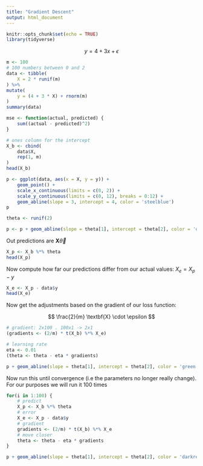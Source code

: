 ```yaml
---
title: "Gradient Descent"
output: html_document
---
```


```r
knitr::opts_chunk$set(echo = TRUE)
library(tidyverse)
```


$$
y = 4 + 3 x + \epsilon
$$

```r
m <- 100
# 100 numbers between 0 and 2
data <- tibble(
    X = 2 * runif(m)
) %>%
mutate(
    y = (4 + 3 * X) + rnorm(m)
)
summary(data)
```


```r
mse <- function(actual, predicted) {
    sum((actual - predicted)^2)
}
```


```r
# ones column for the intercept
X_b <- cbind(
    data$X,
    rep(1, m)
)
head(X_b)
```

```r
p <- ggplot(data, aes(x = X, y = y)) +
    geom_point() +
    scale_x_continuous(limits = c(0, 2)) +
    scale_y_continuous(limits = c(0, 12), breaks = 0:12) +
    geom_abline(slope = 3, intercept = 4, color = 'steelblue')
p
```

```r
theta <- runif(2)
```


```r
p <- p + geom_abline(slope = theta[1], intercept = theta[2], color = 'orangered')
```

Out predictions are $\mathbf{X}  \vec{\theta}$


```r
X_p <- X_b %*% theta
head(X_p)
```

Now compute how far our predictions differ from our actual values: $X_e = X_p - y$


```r
X_e <- X_p - data$y
head(X_e)
```

Now get the adjustments based on the gradient of our loss function:

$$
\frac{2}{m} \textbf{X} \cdot \epsilon
$$
```r
# gradient: 2x100 . 100x1 -> 2x1
(gradients <- (2/m) * t(X_b) %*% X_e)
```

```r
# learning rate
eta <- 0.01
(theta <- theta - eta * gradients)
```

```r
p + geom_abline(slope = theta[1], intercept = theta[2], color = 'green')
```

Now run this until convergence (i.e the parameters no longer really change). For our purposes we will run it 100 times


```r
for(i in 1:100) {
    # predict
    X_p <- X_b %*% theta
    # error
    X_e <- X_p - data$y
    # gradient
    gradients <- (2/m) * t(X_b) %*% X_e
    # move closer
    theta <- theta - eta * gradients
}
```


```r
p + geom_abline(slope = theta[1], intercept = theta[2], color = 'darkred')
```



